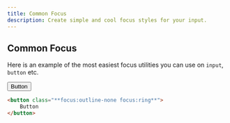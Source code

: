 ```yaml
---
title: Common Focus
description: Create simple and cool focus styles for your input.
---
```


## Common Focus

Here is an example of the most easiest focus utilities you can use on `input`, `button` etc.

<button class="px-3 py-1.5 bg-gradient-to-br from-rose-300 to-red-500 rounded-md text-white shadow-sm focus:outline-none focus:ring">
    Button
</button>

```html
<button class="**focus:outline-none focus:ring**">
    Button
</button>
```